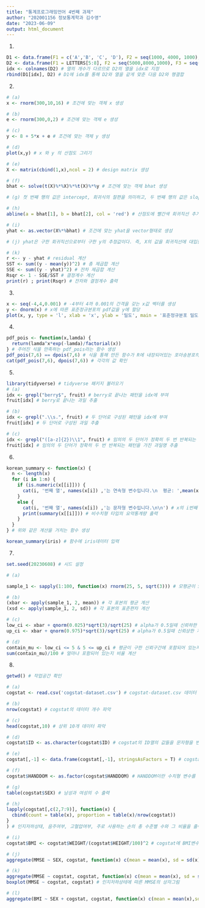 ```yaml
---
title: "통계프로그래밍언어 4번째 과제"
author: "202001156 정보통계학과 김수영"
date: "2023-06-09"
output: html_document
---
```


1.
```r
D1 <- data.frame(F1 = c('A','B', 'C', 'D'), F2 = seq(1000, 4000, 1000), F3 = seq(25.5, 55.5, 10), F4 = c(10,34,78,3))
D2 <- data.frame(F1 = LETTERS[5:8], F2 = seq(5000,8000,1000), F3 = seq(65.5,95.5,10)) # D1, D2 데이터셋 생성
idx <- colnames(D2) # 열의 개수가 다르므로 D2의 열을 idx로 지정
rbind(D1[idx], D2) # D1에 idx를 통해 D2와 열을 같게 맞춘 다음 D2와 행결합
```
2.
```r
# (a)
x <- rnorm(300,10,16) # 조건에 맞는 객체 x 생성

# (b)
e <- rnorm(300,0,2) # 조건에 맞는 객체 e 생성

# (c)
y <- 8 + 5*x + e # 조건에 맞는 객체 y 생성

# (d)
plot(x,y) # x 와 y 의 산점도 그리기

# (e)
X <- matrix(cbind(1,x),ncol = 2) # design matrix 생성

# (f)
bhat <- solve(t(X)%*%X)%*%t(X)%*%y # 조건에 맞는 객체 bhat 생성

# (g) 첫 번째 행의 값은 intercept, 회귀식의 절편을 의미하고, 두 번째 행의 값은 slope, 첫 번째 설명변수의 기울기를 의미

# (h)
abline(a = bhat[1], b = bhat[2], col = 'red') # 산점도에 빨간색 회귀직선 추가

# (i)
yhat <- as.vector(X%*%bhat) # 조건에 맞는 yhat을 vector형태로 생성

# (j) yhat은 구한 회귀직선으로부터 구한 y의 추정값이다. 즉, X의 값을 회귀직선에 대입한 값이다.

# (k)
r <-- y - yhat # residual 계산
SST <- sum((y - mean(y))^2) # 총 제곱합 계산
SSE <- sum((y - yhat)^2) # 잔차 제곱합 계산
Rsqr <- 1 - SSE/SST # 결정계수 계산
print(r) ; print(Rsqr) # 잔차와 결정계수 출력
```

3.
```r
x <- seq(-4,4,0.001) # -4부터 4까 0.001의 간격을 갖는 x값 벡터를 생성
y <- dnorm(x) # x에 따른 표준정규분포의 pdf값을 y에 할당
plot(x, y, type = 'l', xlab = 'x', ylab = '밀도', main = '표준정규분포 밀도함수') # x 와 y를 그래프로 그린 후 x축과 y축, 그래프에 각각 제목 부여
```

4.
```r
pdf_pois <- function(x,lamda) {
  return(lamda^x*exp(-lamda)/factorial(x))
} # 주어진 식을 만족하는 pdf_pois라는 함수 생성
pdf_pois(7,6) == dpois(7,6) # 식을 통해 만든 함수가 R에 내장되어있는 포아송분포의 pdf값을 구하는 함수와 동일한지 확인
cat(pdf_pois(7,6), dpois(7,6)) # 각각의 값 확인
```

5.
```r
library(tidyverse) # tidyverse 패키지 불러오기
# (a)
idx <- grepl("berry$", fruit) # berry로 끝나는 패턴을 idx에 부여
fruit[idx] # berry로 끝나는 과일 추출

# (b)
idx <- grepl(".\\s.", fruit) # 두 단어로 구성된 패턴을 idx에 부여
fruit[idx] # 두 단어로 구성된 과일 추출

# (c)
idx <- grepl("([a-z]{2})\\1", fruit) # 임의의 두 단어가 정확히 두 번 반복되는 패턴을 idx에 부여
fruit[idx] # 임의의 두 단어가 정확히 두 번 반복되는 패턴을 가진 과일명 추출
```

6.
```r
korean_summary <- function(x) {
  n <- length(x)
  for (i in 1:n) {
    if (is.numeric(x[[i]])) {
      cat(i, '번째 열', names(x[i]) ,'는 연속형 변수입니다.\n  평균: ',mean(x[[i]]), ', 표준편차: ',sd(x[[i]]),'\n') # x의 i번째 열의 타입이 수치형일 경우 주어진 문장을 출력하는 조건문
    }
    else {
      cat(i, '번째 열', names(x[i]) ,'는 문자형 변수입니다.\n\n') # x의 i번째 열의 타입이 수치형이 아닐 경우 주어진 문장을 출력하는 조건문
      print(summary(x[[i]])) # 비수치형 타입의 요약통계량 출력
    }
  }
} # 위와 같은 계산을 거치는 함수 생성

korean_summary(iris) # 함수에 iris데이터 입력
```

7.
```r
set.seed(20230608) # 시드 설정

# (a)

sample_1 <- sapply(1:100, function(x) rnorm(25, 5, sqrt(3))) # 모평균이 5, 모분산이 3인 정규분포로부터 25개의 표본을 뽑은 표본집합을 100개 생성 후 행렬형태로 반환

# (b)
(xbar <- apply(sample_1, 2, mean)) # 각 표본의 평균 계산
(xsd <- apply(sample_1, 2, sd)) # 각 표본의 표준편차 계산

# (c)
low_ci <- xbar + qnorm(0.025)*sqrt(3)/sqrt(25) # alpha가 0.5일때 신뢰하한 계산
up_ci <- xbar + qnorm(0.975)*sqrt(3)/sqrt(25) # alpha가 0.5일때 신뢰상한 계산

# (d)
contain_mu <- low_ci <= 5 & 5 <= up_ci # 평균이 구한 신뢰구간에 포함되어 있는지 논리값의 형태로 반환
sum(contain_mu)/100 # 얼마나 포함되어 있는지 비율 계산
```

8.
```r
getwd() # 작업공간 확인

# (a)
cogstat <- read.csv('cogstat-dataset.csv') # cogstat-dataset.csv 데이터 불러오기

# (b)
nrow(cogstat) # cogstat의 데이터 개수 파악

# (c)
head(cogstat,10) # 상위 10개 데이터 파악

# (d)
cogstat$ID <- as.character(cogstat$ID) # cogstat의 ID열의 값들을 문자형을 변환

# (e)
cogstat[,-1] <- data.frame(cogstat[,-1], stringsAsFactors = T) # cogstat의 ID를 제외한 나머지 문자형들을 factor형으로 변환

# (f)
cogstat$HANDDOM <- as.factor(cogstat$HANDDOM) # HANDDOM이란 수치형 변수를 factor형으로 변환

# (g)
table(cogstat$SEX) # 남성과 여성의 수 출력

# (h)
lapply(cogstat[,c(2,7:9)], function(x) { 
  cbind(count = table(x), proportion = table(x)/nrow(cogstat))
}
) # 인지저하상태, 음주여부, 고혈압여부, 주로 사용하는 손의 총 수준별 수와 그 비율을 출력

# (i)
cogstat$BMI <- cogstat$WEIGHT/(cogstat$HEIGHT/100)^2 # cogstat에 BMI변수를 생성, 이때, 키의 단위가 cm이므로 100으로 나누어 m로 변환 후 BMI 계산

# (j)
aggregate(MMSE ~ SEX, cogstat, function(x) c(mean = mean(x), sd = sd(x))) # 성별에 따른 MMSE의 평균과 표준편차

# (k)
aggregate(MMSE ~ cogstat, cogstat, function(x) c(mean = mean(x), sd = sd(x))) # 인지저하상태에 따른 MMSE 점수의 평균과 표준편차
boxplot(MMSE ~ cogstat, cogstat) # 인지저하상테에 따른 MMSE의 상자그림

# (l)
aggregate(BMI ~ SEX + cogstat, cogstat, function(x) c(mean = mean(x),sd = sd(x))) # 성별과 인지저하상태에 따른 BMI의 평균과 표준편차 출력
```

